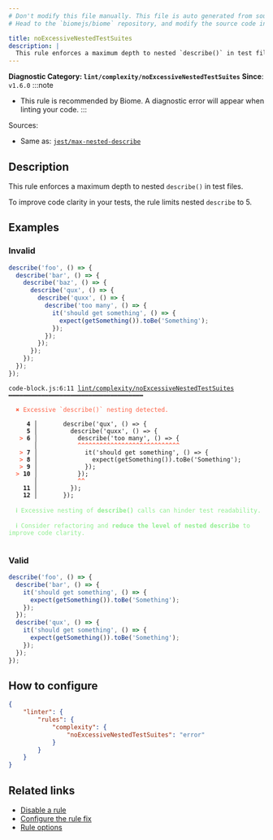 ```yaml
---
# Don't modify this file manually. This file is auto generated from source, and you will lose your changes next time the website is built.
# Head to the `biomejs/biome` repository, and modify the source code in there.

title: noExcessiveNestedTestSuites
description: |
  This rule enforces a maximum depth to nested `describe()` in test files.
---
```


**Diagnostic Category: `lint/complexity/noExcessiveNestedTestSuites`**
<Tabs>
<TabItem label="JavaScript (and super languages)" icon="seti:javascript">
**Since**: `v1.6.0`
:::note
- This rule is recommended by Biome. A diagnostic error will appear when linting your code.
:::

Sources: 
- Same as: <a href="https://github.com/jest-community/eslint-plugin-jest/blob/main/docs/rules/max-nested-describe.md" target="_blank"><code>jest/max-nested-describe</code></a>

## Description
This rule enforces a maximum depth to nested `describe()` in test files.

To improve code clarity in your tests, the rule limits nested `describe` to 5.

## Examples

### Invalid

```js
describe('foo', () => {
  describe('bar', () => {
    describe('baz', () => {
      describe('qux', () => {
        describe('quxx', () => {
          describe('too many', () => {
            it('should get something', () => {
              expect(getSomething()).toBe('Something');
            });
          });
        });
      });
    });
  });
});
```

<pre class="language-text"><code class="language-text">code-block.js:6:11 <a href="https://biomejs.dev/linter/rules/no-excessive-nested-test-suites">lint/complexity/noExcessiveNestedTestSuites</a> ━━━━━━━━━━━━━━━━━━━━━━━━━━━━━━━━━━━━━<br /><br />  <strong><span style="color: Tomato;">✖</span></strong> <span style="color: Tomato;">Excessive `describe()` nesting detected.</span><br />  <br />     <strong>4 │ </strong>      describe('qux', () =&gt; &#123;<br />     <strong>5 │ </strong>        describe('quxx', () =&gt; &#123;<br />   <strong><span style="color: Tomato;">&gt;</span></strong> <strong>6 │ </strong>          describe('too many', () =&gt; &#123;<br />    <strong>   │ </strong>          <strong><span style="color: Tomato;">^</span></strong><strong><span style="color: Tomato;">^</span></strong><strong><span style="color: Tomato;">^</span></strong><strong><span style="color: Tomato;">^</span></strong><strong><span style="color: Tomato;">^</span></strong><strong><span style="color: Tomato;">^</span></strong><strong><span style="color: Tomato;">^</span></strong><strong><span style="color: Tomato;">^</span></strong><strong><span style="color: Tomato;">^</span></strong><strong><span style="color: Tomato;">^</span></strong><strong><span style="color: Tomato;">^</span></strong><strong><span style="color: Tomato;">^</span></strong><strong><span style="color: Tomato;">^</span></strong><strong><span style="color: Tomato;">^</span></strong><strong><span style="color: Tomato;">^</span></strong><strong><span style="color: Tomato;">^</span></strong><strong><span style="color: Tomato;">^</span></strong><strong><span style="color: Tomato;">^</span></strong><strong><span style="color: Tomato;">^</span></strong><strong><span style="color: Tomato;">^</span></strong><strong><span style="color: Tomato;">^</span></strong><strong><span style="color: Tomato;">^</span></strong><strong><span style="color: Tomato;">^</span></strong><strong><span style="color: Tomato;">^</span></strong><strong><span style="color: Tomato;">^</span></strong><strong><span style="color: Tomato;">^</span></strong><strong><span style="color: Tomato;">^</span></strong><strong><span style="color: Tomato;">^</span></strong><br />   <strong><span style="color: Tomato;">&gt;</span></strong> <strong>7 │ </strong>            it('should get something', () =&gt; &#123;<br />   <strong><span style="color: Tomato;">&gt;</span></strong> <strong>8 │ </strong>              expect(getSomething()).toBe('Something');<br />   <strong><span style="color: Tomato;">&gt;</span></strong> <strong>9 │ </strong>            &#125;);<br />  <strong><span style="color: Tomato;">&gt;</span></strong> <strong>10 │ </strong>          &#125;);<br />    <strong>   │ </strong>          <strong><span style="color: Tomato;">^</span></strong><strong><span style="color: Tomato;">^</span></strong><br />    <strong>11 │ </strong>        &#125;);<br />    <strong>12 │ </strong>      &#125;);<br />  <br />  <strong><span style="color: lightgreen;">ℹ</span></strong> <span style="color: lightgreen;">Excessive nesting of </span><span style="color: lightgreen;"><strong>describe()</strong></span><span style="color: lightgreen;"> calls can hinder test readability.</span><br />  <br />  <strong><span style="color: lightgreen;">ℹ</span></strong> <span style="color: lightgreen;">Consider refactoring and </span><span style="color: lightgreen;"><strong>reduce the level of nested describe</strong></span><span style="color: lightgreen;"> to improve code clarity.</span><br />  <br /></code></pre>

### Valid

```js
describe('foo', () => {
  describe('bar', () => {
    it('should get something', () => {
      expect(getSomething()).toBe('Something');
    });
  });
  describe('qux', () => {
    it('should get something', () => {
      expect(getSomething()).toBe('Something');
    });
  });
});
```

## How to configure
```json title="biome.json"
{
	"linter": {
		"rules": {
			"complexity": {
				"noExcessiveNestedTestSuites": "error"
			}
		}
	}
}

```
## Related links

- [Disable a rule](/linter/#disable-a-lint-rule)
- [Configure the rule fix](/linter#configure-the-rule-fix)
- [Rule options](/linter/#rule-options)

</TabItem>
</Tabs>

